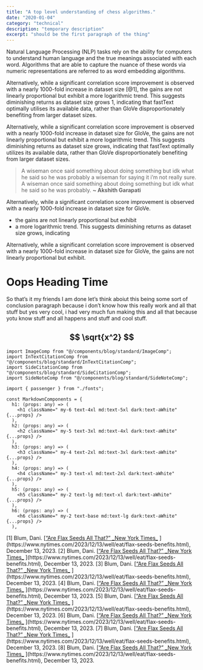 ```yaml
---
title: "A top level understanding of chess algorithms."
date: "2020-01-04"
category: "technical"
description: "temporary description"
excerpt: "should be the first paragraph of the thing"
---
```


Natural Language Processing (NLP) tasks rely on the ability for computers to understand
human language and the true meanings associated with each word. Algorithms that are able
to capture the nuance of these words via numeric representations are referred to as word
embedding algorithms.

<ImageComp
  src="/blog/image.png"
  width={768}
  height={362.5}
  alt="test image"
  creds="https://www.wikipedia.org/"
  description="A diagram describing vectors and stuff"
  num={1}
/>

<SideNoteComp
  num={1}
  description="This is technically true but there is an issue with something else because of some other issue so we just unfortunately have to deal with that. sort of? i don’t really know? "
/>

Alternatively, while a significant correlation score improvement is observed with a nearly
1000-fold increase in dataset size <SideCitationComp>[@1]</SideCitationComp>, the gains are not linearly proportional but exhibit
a more logarithmic trend. This suggests diminishing returns as dataset size grows <CitationSuperscriptComp>1</CitationSuperscriptComp>, indicating
that fastText optimally utilises its available data, rather than GloVe disproportionately
benefiting from larger dataset sizes.

<InTextCitationComp
  type="paper"
  link="https://arxiv.org/abs/1706.03762"
  name="Attention is all you need"
  authors="Ashish Vaswani, Noam Shazeer, Niki Parmar, Jakob Uszkoreit, Llion Jones, Aidan N. Gomez, Lukasz Kaiser, Illia Polosukhin"
/>

Alternatively, while a significant correlation score improvement is observed with a nearly
1000-fold increase in dataset size for GloVe, the gains are not linearly proportional but exhibit
a more logarithmic trend. This suggests diminishing returns as dataset size grows, indicating
that fastText optimally utilizes its available data, rather than GloVe disproportionately
benefiting from larger dataset sizes.

> A wiseman once said something about doing something but idk what he said so he was probably a wiseman for saying it i’m not really sure. A wiseman once said something about doing something but idk what he said so he was probably. **~ Akshith Garapati**

Alternatively, while a significant correlation score improvement is observed with a nearly
1000-fold increase in dataset size for GloVe.

- the gains are not linearly proportional but exhibit
- a more logarithmic trend. This suggests diminishing returns as dataset size grows, indicating

Alternatively, while a significant correlation score improvement is observed with a nearly 1000-fold increase in dataset size for GloVe, the gains are not linearly proportional but exhibit.

# Oops Heading Time

So that’s it my friends I am done let’s think aboiut this being some sort of conclusion paragraph because i don’t know how this really work and all that stuff but yes very cool, i had very much fun making this and all that because yotu know stuff and all happens and stuff and cool stuff.

## $$ \sqrt{x^2} $$

```tsx
import ImageComp from "@/components/blog/standard/ImageComp";
import InTextCitationComp from "@/components/blog/standard/InTextCitationComp";
import SideCitationComp from "@/components/blog/standard/SideCitationComp";
import SideNoteComp from "@/components/blog/standard/SideNoteComp";

import { passenger } from "./fonts";

const MarkdownComponents = {
  h1: (props: any) => (
    <h1 className=" my-6 text-4xl md:text-5xl dark:text-aWhite" {...props} />
  ),
  h2: (props: any) => (
    <h2 className=" my-5 text-3xl md:text-4xl dark:text-aWhite" {...props} />
  ),
  h3: (props: any) => (
    <h3 className=" my-4 text-2xl md:text-3xl dark:text-aWhite" {...props} />
  ),
  h4: (props: any) => (
    <h4 className=" my-3 text-xl md:text-2xl dark:text-aWhite" {...props} />
  ),
  h5: (props: any) => (
    <h5 className=" my-2 text-lg md:text-xl dark:text-aWhite" {...props} />
  ),
  h6: (props: any) => (
    <h6 className=" my-2 text-base md:text-lg dark:text-aWhite" {...props} />
  ),
```


<BibliographyHolderComp>
  <BibliographyItemComp id="1">
    [1] Blum, Dani. [<u>“Are Flax Seeds All That?” _New York Times_</u>
    ](https://www.nytimes.com/2023/12/13/well/eat/flax-seeds-benefits.html), December
    13, 2023.
  </BibliographyItemComp>
  <BibliographyItemComp id="2">
    [2] Blum, Dani. [<u>“Are Flax Seeds All That?” _New York Times_</u>
    ](https://www.nytimes.com/2023/12/13/well/eat/flax-seeds-benefits.html), December
    13, 2023.
  </BibliographyItemComp>
  <BibliographyItemComp id="3">
    [3] Blum, Dani. [<u>“Are Flax Seeds All That?” _New York Times_</u>
    ](https://www.nytimes.com/2023/12/13/well/eat/flax-seeds-benefits.html), December
    13, 2023.
  </BibliographyItemComp>
  <BibliographyItemComp id="4">
    [4] Blum, Dani. [<u>“Are Flax Seeds All That?” _New York Times_</u>
    ](https://www.nytimes.com/2023/12/13/well/eat/flax-seeds-benefits.html), December
    13, 2023.
  </BibliographyItemComp>
  <BibliographyItemComp id="5">
    [5] Blum, Dani. [<u>“Are Flax Seeds All That?” _New York Times_</u>
    ](https://www.nytimes.com/2023/12/13/well/eat/flax-seeds-benefits.html), December
    13, 2023.
  </BibliographyItemComp>
  <BibliographyItemComp id="6">
    [6] Blum, Dani. [<u>“Are Flax Seeds All That?” _New York Times_</u>
    ](https://www.nytimes.com/2023/12/13/well/eat/flax-seeds-benefits.html), December
    13, 2023.
  </BibliographyItemComp>
  <BibliographyItemComp id="7">
    [7] Blum, Dani. [<u>“Are Flax Seeds All That?” _New York Times_</u>
    ](https://www.nytimes.com/2023/12/13/well/eat/flax-seeds-benefits.html), December
    13, 2023.
  </BibliographyItemComp>
  <BibliographyItemComp id="8">
    [8] Blum, Dani. [<u>“Are Flax Seeds All That?” _New York Times_</u>
    ](https://www.nytimes.com/2023/12/13/well/eat/flax-seeds-benefits.html), December
    13, 2023.
  </BibliographyItemComp>
</BibliographyHolderComp>
